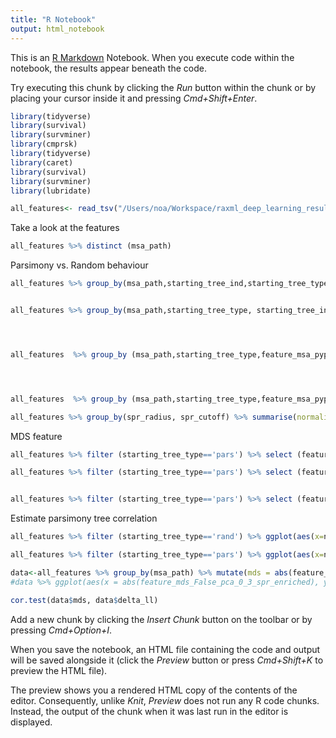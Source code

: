 ```yaml
---
title: "R Notebook"
output: html_notebook
---
```


This is an [R Markdown](http://rmarkdown.rstudio.com) Notebook. When you execute code within the notebook, the results appear beneath the code. 

Try executing this chunk by clicking the *Run* button within the chunk or by placing your cursor inside it and pressing *Cmd+Shift+Enter*. 

```r
library(tidyverse)
library(survival)
library(survminer)
library(cmprsk)
library(tidyverse)
library(caret)
library(survival)
library(survminer)
library(lubridate)
```



```r
all_features<- read_tsv("/Users/noa/Workspace/raxml_deep_learning_results/ready_raw_data/Pandit/MLML_edited_features.tsv")
```

Take a look at the features

```r
all_features %>% distinct (msa_path)
```
Parsimony vs. Random behaviour

```r
all_features %>% group_by(msa_path,starting_tree_ind,starting_tree_type) %>% summarise(is_global_max = mean(is_global_max)) %>% ggplot(aes(x= is_global_max, color =starting_tree_type))+geom_density()


all_features %>% group_by(msa_path,starting_tree_type, starting_tree_ind) %>% mutate(success = max(is_global_max))%>% ungroup () %>% group_by (msa_path,starting_tree_type) %>% summarise(v_s = var(success)) %>% ggplot(aes(x= v_s, color =starting_tree_type))+geom_density()





```


```r
all_features  %>% group_by (msa_path,starting_tree_type,feature_msa_pypythia_msa_difficulty) %>% summarise(is_global_max = max(is_global_max)) %>% pivot_wider(names_from = starting_tree_type, values_from = is_global_max ) %>% mutate (pars_vs_rand = pars-rand) %>% ggplot(aes(y=as.factor(pars_vs_rand), x = feature_msa_pypythia_msa_difficulty))+geom_boxplot()




all_features  %>% group_by (msa_path,starting_tree_type,feature_msa_pypythia_msa_difficulty) %>% summarise(is_global_max = max(is_global_max)) %>% pivot_wider(names_from = starting_tree_type, values_from = is_global_max ) %>% mutate (pars_vs_rand = pars-rand) %>% ggplot(aes(x=(pars_vs_rand)))+geom_histogram()
```

```r
all_features %>% group_by(spr_radius, spr_cutoff) %>% summarise(normalized_time = mean(normalized_relative_time), is_global_max = mean(is_global_max)) %>% arrange(normalized_time) %>% ggplot(aes(x=normalized_time, y = is_global_max))+geom_point()+geom_line()
```


MDS feature

```r
all_features %>% filter (starting_tree_type=='pars') %>% select (feature_mds_False_pca_0_3_spr_enriched, delta_ll_from_overall_msa_best_topology, is_global_max) %>% ggplot(aes( x =feature_mds_False_pca_0_3_spr_enriched,color=as.factor(is_global_max), ))+geom_density()

all_features %>% filter (starting_tree_type=='pars') %>% select (feature_mds_False_pca_1_3_spr_enriched, delta_ll_from_overall_msa_best_topology, is_global_max) %>% ggplot(aes( x =feature_mds_False_pca_1_3_spr_enriched,color=as.factor(is_global_max), ))+geom_density()


all_features %>% filter (starting_tree_type=='pars') %>% select (feature_mds_False_pca_2_3_spr_enriched, delta_ll_from_overall_msa_best_topology, is_global_max) %>% ggplot(aes( x =feature_mds_False_pca_2_3_spr_enriched,color=as.factor(is_global_max), ))+geom_density()
```
Estimate parsimony tree correlation

```r

all_features %>% filter (starting_tree_type=='rand') %>% ggplot(aes(x=normalized_relative_time, color= as.factor(is_global_max)))+ geom_density()

all_features %>% filter (starting_tree_type=='pars') %>% ggplot(aes(x=normalized_relative_time, color= as.factor(is_global_max)))+ geom_density()

```
```r
data<-all_features %>% group_by(msa_path) %>% mutate(mds = abs(feature_mds_False_pca_0_3_spr_enriched),delta_ll = delta_ll_from_overall_msa_best_topology/max(delta_ll_from_overall_msa_best_topology))
#data %>% ggplot(aes(x = abs(feature_mds_False_pca_0_3_spr_enriched), y = delta_ll))+geom_point()

cor.test(data$mds, data$delta_ll)

```



Add a new chunk by clicking the *Insert Chunk* button on the toolbar or by pressing *Cmd+Option+I*.

When you save the notebook, an HTML file containing the code and output will be saved alongside it (click the *Preview* button or press *Cmd+Shift+K* to preview the HTML file). 

The preview shows you a rendered HTML copy of the contents of the editor. Consequently, unlike *Knit*, *Preview* does not run any R code chunks. Instead, the output of the chunk when it was last run in the editor is displayed.

